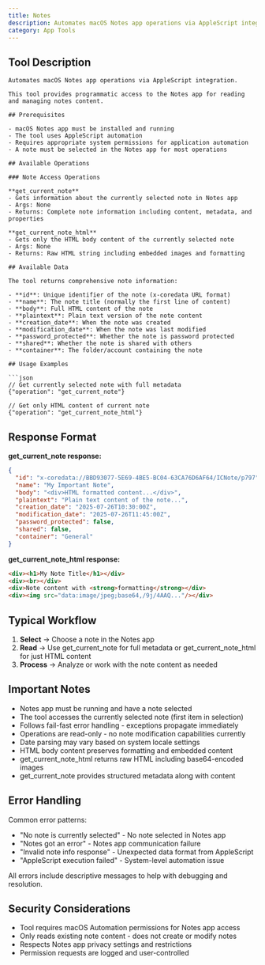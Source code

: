 ```yaml
---
title: Notes
description: Automates macOS Notes app operations via AppleScript integration.
category: App Tools
---
```


## Tool Description

```
Automates macOS Notes app operations via AppleScript integration.

This tool provides programmatic access to the Notes app for reading and managing notes content.

## Prerequisites

- macOS Notes app must be installed and running
- The tool uses AppleScript automation 
- Requires appropriate system permissions for application automation
- A note must be selected in the Notes app for most operations

## Available Operations

### Note Access Operations

**get_current_note**
- Gets information about the currently selected note in Notes app
- Args: None
- Returns: Complete note information including content, metadata, and properties

**get_current_note_html**
- Gets only the HTML body content of the currently selected note
- Args: None  
- Returns: Raw HTML string including embedded images and formatting

## Available Data

The tool returns comprehensive note information:

- **id**: Unique identifier of the note (x-coredata URL format)
- **name**: The note title (normally the first line of content)
- **body**: Full HTML content of the note
- **plaintext**: Plain text version of the note content
- **creation_date**: When the note was created
- **modification_date**: When the note was last modified  
- **password_protected**: Whether the note is password protected
- **shared**: Whether the note is shared with others
- **container**: The folder/account containing the note

## Usage Examples

```json
// Get currently selected note with full metadata
{"operation": "get_current_note"}

// Get only HTML content of current note
{"operation": "get_current_note_html"}
```

## Response Format

**get_current_note response:**
```json
{
  "id": "x-coredata://BBD93077-5E69-4BE5-BC04-63CA76D6AF64/ICNote/p797",
  "name": "My Important Note",
  "body": "<div>HTML formatted content...</div>",
  "plaintext": "Plain text content of the note...",
  "creation_date": "2025-07-26T10:30:00Z",
  "modification_date": "2025-07-26T11:45:00Z", 
  "password_protected": false,
  "shared": false,
  "container": "General"
}
```

**get_current_note_html response:**
```html
<div><h1>My Note Title</h1></div>
<div><br></div>
<div>Note content with <strong>formatting</strong></div>
<div><img src="data:image/jpeg;base64,/9j/4AAQ..."/></div>
```

## Typical Workflow

1. **Select** → Choose a note in the Notes app
2. **Read** → Use get_current_note for full metadata or get_current_note_html for just HTML content
3. **Process** → Analyze or work with the note content as needed

## Important Notes

- Notes app must be running and have a note selected
- The tool accesses the currently selected note (first item in selection)
- Follows fail-fast error handling - exceptions propagate immediately
- Operations are read-only - no note modification capabilities currently
- Date parsing may vary based on system locale settings
- HTML body content preserves formatting and embedded content
- get_current_note_html returns raw HTML including base64-encoded images
- get_current_note provides structured metadata along with content

## Error Handling

Common error patterns:
- "No note is currently selected" - No note selected in Notes app
- "Notes got an error" - Notes app communication failure
- "Invalid note info response" - Unexpected data format from AppleScript
- "AppleScript execution failed" - System-level automation issue

All errors include descriptive messages to help with debugging and resolution.

## Security Considerations

- Tool requires macOS Automation permissions for Notes app access
- Only reads existing note content - does not create or modify notes
- Respects Notes app privacy settings and restrictions
- Permission requests are logged and user-controlled
```